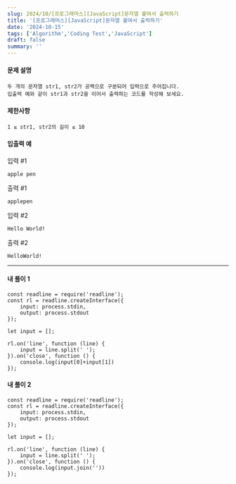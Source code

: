```yaml
---
slug: 2024/10/[프로그래머스][JavaScript]문자열 붙여서 출력하기
title: '[프로그래머스][JavaScript]문자열 붙여서 출력하기'
date: '2024-10-15'
tags: ['Algorithm','Coding Test','JavaScript']
draft: false
summary: ''
---
```

#### 문제 설명
    두 개의 문자열 str1, str2가 공백으로 구분되어 입력으로 주어집니다.
    입출력 예와 같이 str1과 str2을 이어서 출력하는 코드를 작성해 보세요.
#### 제한사항
    1 ≤ str1, str2의 길이 ≤ 10
#### 입출력 예
입력 #1

```apple pen```

출력 #1

```applepen```

입력 #2

```Hello World!```

출력 #2

```HelloWorld!```

---
#### 내 풀이 1
````
const readline = require('readline');
const rl = readline.createInterface({
    input: process.stdin,
    output: process.stdout
});

let input = [];

rl.on('line', function (line) {
    input = line.split(' ');
}).on('close', function () {
    console.log(input[0]+input[1])
});
````
#### 내 풀이 2
````
const readline = require('readline');
const rl = readline.createInterface({
    input: process.stdin,
    output: process.stdout
});

let input = [];

rl.on('line', function (line) {
    input = line.split(' ');
}).on('close', function () {
    console.log(input.join(''))
});
````